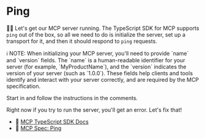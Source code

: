 # Ping

👨‍💼 Let's get our MCP server running. The TypeScript SDK for MCP supports `ping`
out of the box, so all we need to do is initialize the server, set up a
transport for it, and then it should respond to `ping` requests.

<callout-info>
	ℹ️ NOTE: When initializing your MCP server, you'll need to provide `name` and
	`version` fields. The `name` is a human-readable identifier for your server
	(for example, `MyProductName`), and the `version` indicates the version of
	your server (such as `1.0.0`). These fields help clients and tools identify
	and interact with your server correctly, and are required by the MCP
	specification.
</callout-info>

Start in <InlineFile file="src/index.ts" /> and follow the instructions in the
comments.

Right now if you try to run the server, you'll get an error. Let's fix that!

- 📜 [MCP TypeScript SDK Docs](https://github.com/modelcontextprotocol/typescript-sdk)
- 📜 [MCP Spec: Ping](https://modelcontextprotocol.io/specification/2025-06-18/basic/utilities/ping)
